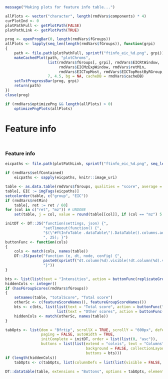 ```r
message("Making plots for feature info table...")

allPlots <- vector("character", length(rmdVars$components) * 4)
curPlotInd <- 0
plotPathFull <- getPlotPath(FALSE)
plotPathLink <- getPlotPath(TRUE)

prog <- openProgBar(0, length(rmdVars$fGroups))
allPlots <- lapply(seq_len(length(rmdVars$fGroups)), function(grpi)
{
    path <- file.path(plotPathFull, sprintf("ftinfo_eic_%d.png", grpi))
    makeCachedPlot(path, "plotChroms",
                   list(rmdVars$fGroups[, grpi], rmdVars$EICRtWindow,
                        rmdVars$EICMzExpWindow, rmdVars$retMin,
                        rmdVars$EICTopMost, rmdVars$EICTopMostByRGroup, rmdVars$EICs, colourBy = "rGroup", title = ""),
                   7, 4.5, bg = NA, cacheDB = rmdVars$cacheDB)
    setTxtProgressBar(prog, grpi)
    return(path)
})
close(prog)

if (rmdVars$optimizePng && length(allPlots) > 0)
    optimizePngPlots(allPlots)
```


Feature info {data-orientation=rows}
===

## { .ftInfo }

### Feature info { .ftInfo }

<style> .ftInfo { overflow-x: auto; } </style>

```r
eicpaths <- file.path(plotPathLink, sprintf("ftinfo_eic_%d.png", seq_len(length(rmdVars$fGroups))))

if (rmdVars$selfContained)
    eicpaths <- sapply(eicpaths, knitr::image_uri)

table <- as.data.table(rmdVars$fGroups, qualities = "score", average = TRUE)
table[, EIC := imgTags(eicpaths)]
setcolorder(table, c("group", "EIC"))
if (rmdVars$retMin)
    table[, ret := ret / 60]
for (col in c("ret", "mz")) # UNDONE
    set(table, j = col, value = round(table[[col]], if (col == "mz") 5 else 2))

initDT <- DT::JS("function(settings, json) {",
                 "setTimeout(function() {",
                 "$(\"#ftInfoTable .dataTable\").DataTable().columns.adjust().draw(); }",
                 ", 25); }")
buttonFunc <- function(cols)
{
    cols <- match(cols, names(table))
    DT::JS(paste("function (e, dt, node, config) {",
                 paste0(sprintf("dt.column(%d).visible(!dt.column(%d).visible());", cols, cols), collapse = "\n"),
                 "}"))
}

bts <- list(list(text = "Intensities", action = buttonFunc(replicateGroups(rmdVars$fGroups))))
hiddenCols <- integer()
if (hasFGroupScores(rmdVars$fGroups))
{
    setnames(table, "totalScore", "Total score")
    otherSc <- c(featureScoreNames(), featureGroupScoreNames())
    bts <- c(bts, list(list(text = "Total score", action = buttonFunc("Total score")),
                       list(text = "Other scores", action = buttonFunc(otherSc))))
    hiddenCols <- match(otherSc, names(table))
}

tabOpts <- list(dom = "Bfrtip", scrollX = TRUE, scrollY = "600px", deferRender = TRUE,
                paging = FALSE, autoWidth = TRUE,
                initComplete = initDT, order = list(list(0, "asc")),
                buttons = list(list(extend = "colvis", text = "Columns",
                                    background = FALSE, collectionLayout = "three-column",
                                    buttons = bts)))
if (length(hiddenCols))
    tabOpts <- c(tabOpts, list(columnDefs = list(list(visible = FALSE, targets = hiddenCols))))

DT::datatable(table, extensions = "Buttons", options = tabOpts, elementId = "ftInfoTable", escape = FALSE)
```
